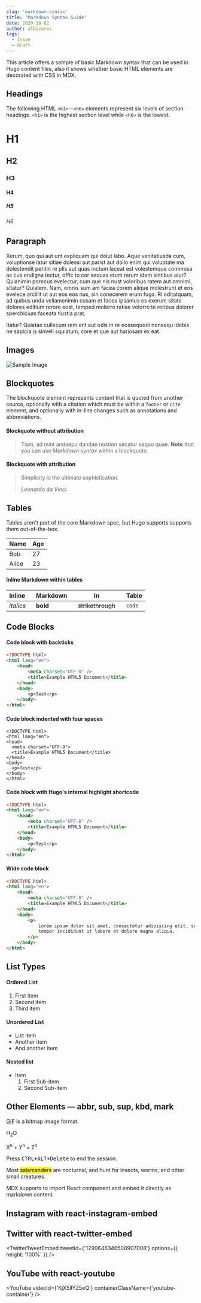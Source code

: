 ```yaml
---
slug: 'markdown-syntax'
title: 'Markdown Syntax Guide'
date: 2020-10-02
author: albizures
tags:
  - issue
  - draft
---
```


This article offers a sample of basic Markdown syntax that can be used in Hugo content files, also it shows whether basic HTML elements are decorated with CSS in MDX.

## Headings

The following HTML `<h1>`—`<h6>` elements represent six levels of section headings. `<h1>` is the highest section level while `<h6>` is the lowest.

# H1

## H2

### H3

#### H4

##### H5

###### H6

## Paragraph

Xerum, quo qui aut unt expliquam qui dolut labo. Aque venitatiusda cum, voluptionse latur sitiae dolessi aut parist aut dollo enim qui voluptate ma dolestendit peritin re plis aut quas inctum laceat est volestemque commosa as cus endigna tectur, offic to cor sequas etum rerum idem sintibus eiur? Quianimin porecus evelectur, cum que nis nust voloribus ratem aut omnimi, sitatur? Quiatem. Nam, omnis sum am facea corem alique molestrunt et eos evelece arcillit ut aut eos eos nus, sin conecerem erum fuga. Ri oditatquam, ad quibus unda veliamenimin cusam et facea ipsamus es exerum sitate dolores editium rerore eost, temped molorro ratiae volorro te reribus dolorer sperchicium faceata tiustia prat.

Itatur? Quiatae cullecum rem ent aut odis in re eossequodi nonsequ idebis ne sapicia is sinveli squiatum, core et que aut hariosam ex eat.

## Images

![Sample Image](/images/banner.png)

## Blockquotes

The blockquote element represents content that is quoted from another source, optionally with a citation which must be within a `footer` or `cite` element, and optionally with in-line changes such as annotations and abbreviations.

#### Blockquote without attribution

> Tiam, ad mint andaepu dandae nostion secatur sequo quae.
> **Note** that you can use _Markdown syntax_ within a blockquote.

#### Blockquote with attribution

> Simplicity is the ultimate sophistication.
>
> <cite>Leonardo da Vinci</cite>

## Tables

Tables aren't part of the core Markdown spec, but Hugo supports supports them out-of-the-box.

| Name  | Age |
| ----- | --- |
| Bob   | 27  |
| Alice | 23  |

#### Inline Markdown within tables

<div style={{"overflowX": "auto"}}>


| Inline&nbsp;&nbsp;&nbsp; | Markdown&nbsp;&nbsp;&nbsp; | In&nbsp;&nbsp;&nbsp;                | Table  |
| ------------------------ | -------------------------- | ----------------------------------- | ------ |
| _italics_                | **bold**                   | ~~strikethrough~~&nbsp;&nbsp;&nbsp; | `code` |

</div>


## Code Blocks

#### Code block with backticks

```html
<!DOCTYPE html>
<html lang="en">
	<head>
		<meta charset="UTF-8" />
		<title>Example HTML5 Document</title>
	</head>
	<body>
		<p>Test</p>
	</body>
</html>
```

#### Code block indented with four spaces

    <!DOCTYPE html>
    <html lang="en">
    <head>
      <meta charset="UTF-8">
      <title>Example HTML5 Document</title>
    </head>
    <body>
      <p>Test</p>
    </body>
    </html>

#### Code block with Hugo's internal highlight shortcode

```html
<!DOCTYPE html>
<html lang="en">
	<head>
		<meta charset="UTF-8" />
		<title>Example HTML5 Document</title>
	</head>
	<body>
		<p>Test</p>
	</body>
</html>
```

#### Wide code block

```html
<!DOCTYPE html>
<html lang="en">
	<head>
		<meta charset="UTF-8" />
		<title>Example HTML5 Document</title>
	</head>
	<body>
		<p>
			Lorem ipsum dolor sit amet, consectetur adipiscing elit, sed do eiusmod
			tempor incididunt ut labore et dolore magna aliqua.
		</p>
	</body>
</html>
```

## List Types

#### Ordered List

1. First item
2. Second item
3. Third item

#### Unordered List

- List item
- Another item
- And another item

#### Nested list

- Item
  1. First Sub-item
  2. Second Sub-item

## Other Elements — abbr, sub, sup, kbd, mark

<p>
	<abbr title="Graphics Interchange Format">GIF</abbr> is a bitmap image format.
</p>

H<sub>2</sub>O

X<sup>n</sup> + Y<sup>n</sup> = Z<sup>n</sup>

Press <kbd><kbd>CTRL</kbd>+<kbd>ALT</kbd>+<kbd>Delete</kbd></kbd> to end the session.

Most <mark>salamanders</mark> are nocturnal, and hunt for insects, worms, and other small creatures.

MDX supports to import React component and embed it directly as markdown content.

## Instagram with react-instagram-embed


<InstagramEmbed
	url="https://www.instagram.com/p/CFjxKknnM97/"
	maxWidth="100%"
/>

## Twitter with react-twitter-embed


<TwitterTweetEmbed
	tweetId={'1290646346500907008'}
	options={{ height: '100%' }}
/>

## YouTube with react-youtube


<YouTube videoId={'KjX5llYZ5eQ'} containerClassName={'youtube-container'} />
